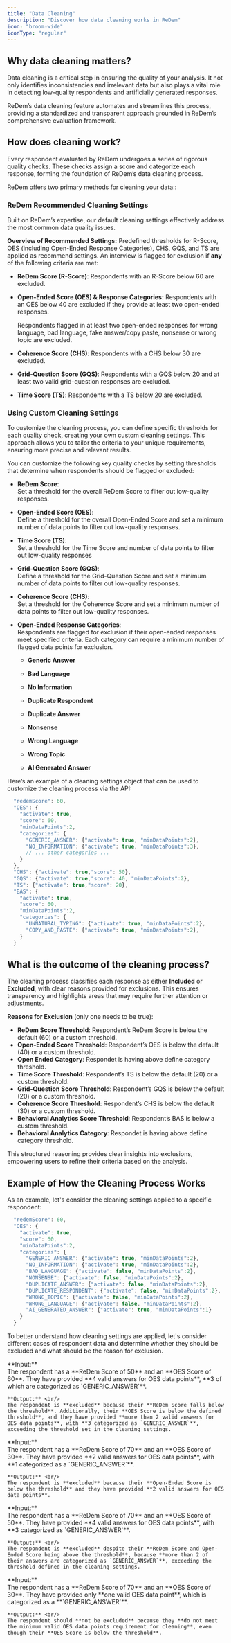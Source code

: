 ```yaml
---
title: "Data Cleaning"
description: "Discover how data cleaning works in ReDem"
icon: "broom-wide"
iconType: "regular"
---
```


## Why data cleaning matters?

Data cleaning is a critical step in ensuring the quality of your analysis. It not only identifies inconsistencies and irrelevant data but also plays a vital role in detecting low-quality respondents and artificially generated responses.

ReDem’s data cleaning feature automates and streamlines this process, providing a standardized and transparent approach grounded in ReDem’s comprehensive evaluation framework.

## How does cleaning work?

Every respondent evaluated by ReDem undergoes a series of rigorous quality checks. These checks assign a score and categorize each response, forming the foundation of ReDem’s data cleaning process.

ReDem offers two primary methods for cleaning your data::

### ReDem Recommended Cleaning Settings

Built on ReDem’s expertise, our default cleaning settings effectively address the most common data quality issues.

**Overview of Recommended Settings:**
Predefined thresholds for R-Score, OES (including Open-Ended Response Categories), CHS, GQS, and TS are applied as recommend settings. An interview is flagged for exclusion if **any** of the following criteria are met:

* **ReDem Score (R-Score)**: Respondents with an R-Score below 60 are excluded.

* **Open-Ended Score (OES) & Response Categories:**
  Respondents with an OES below 40 are excluded if they provide at least two open-ended responses.





  Respondents flagged in at least two open-ended responses for wrong language, bad language, fake answer/copy paste, nonsense or wrong topic are excluded.

* **Coherence Score (CHS)**: Respondents with a CHS below 30 are excluded.

* **Grid-Question Score (GQS)**: Respondents with a GQS below 20 and at least two valid grid-question responses are excluded.

* **Time Score (TS)**: Respondents with a TS below 20 are excluded.

### Using Custom Cleaning Settings

To customize the cleaning process, you can define specific thresholds for each quality check, creating your own custom cleaning settings. This approach allows you to tailor the criteria to your unique requirements, ensuring more precise and relevant results.

You can customize the following key quality checks by setting thresholds that determine when respondents should be flagged or excluded:

* **ReDem Score**: <br/>
Set a threshold for the overall ReDem Score to filter out low-quality responses.

* **Open-Ended Score (OES)**: <br/>
Define a threshold for the overall Open-Ended Score and set a minimum number of data points to filter out low-quality responses.

* **Time Score (TS)**: <br/>
Set a threshold for the Time Score and number of data points to filter out low-quality responses

* **Grid-Question Score (GQS)**:<br/>
Define a threshold for the Grid-Question Score and set a minimum number of data points to filter out low-quality responses.

* **Coherence Score (CHS)**:<br/>
Set a threshold for the Coherence Score and set a minimum number of data points to filter out low-quality responses.

* **Open-Ended Response Categories**:<br/>
Respondents are flagged for exclusion if their open-ended responses meet specified criteria. Each category can require a minimum number of flagged data points for exclusion.

  * **Generic Answer**

  * **Bad Language**

  * **No Information**

  * **Duplicate Respondent**

  * **Duplicate Answer**

  * **Nonsense**

  * **Wrong Language**

  * **Wrong Topic**

  * **AI Generated Answer**

Here’s an example of a cleaning settings object that can be used to customize the cleaning process via the API:

```javascript
  "redemScore": 60,
  "OES": {
    "activate": true,
    "score": 60,
    "minDataPoints":2,
    "categories": {
      "GENERIC_ANSWER": {"activate": true, "minDataPoints":2},
      "NO_INFORMATION": {"activate": true, "minDataPoints":3},
      // ... other categories ...
    }
  },
  "CHS": {"activate": true,"score": 50},
  "GQS": {"activate": true,"score": 40, "minDataPoints":2},
  "TS": {"activate": true,"score": 20},
  "BAS": {
    "activate": true,
    "score": 60, 
    "minDataPoints":2,
    "categories": {
      "UNNATURAL_TYPING": {"activate": true, "minDataPoints":2},
      "COPY_AND_PASTE": {"activate": true, "minDataPoints":2},
    }
  }
```

## What is the outcome of the cleaning process?

The cleaning process classifies each response as either **Included** or **Excluded**, with clear reasons provided for exclusions. This ensures transparency and highlights areas that may require further attention or adjustments.

**Reasons for Exclusion** (only one needs to be true):

- **ReDem Score Threshold**: Respondent’s ReDem Score is below the default (60) or a custom threshold.
- **Open-Ended Score Threshold**: Respondent’s OES is below the default (40) or a custom threshold.
- **Open Ended Category**: Respondet is having above define category threshold.
- **Time Score Threshold**: Respondent’s TS is below the default (20) or a custom threshold.
- **Grid-Question Score Threshold**: Respondent’s GQS is below the default (20) or a custom threshold.
- **Coherence Score Threshold**: Respondent’s CHS is below the default (30) or a custom threshold.
- **Behavioral Analytics Score Threshold**: Respondent’s BAS is below a custom threshold.
- **Behavioral Analytics Category**: Respondet is having above define category threshold.

This structured reasoning provides clear insights into exclusions, empowering users to refine their criteria based on the analysis.


## Example of How the Cleaning Process Works

As an example, let's consider the cleaning settings applied to a specific respondent:
```javascript
  "redemScore": 60,
  "OES": {
    "activate": true,
    "score": 60,
    "minDataPoints":2,
    "categories": {
      "GENERIC_ANSWER": {"activate": true, "minDataPoints":2},
      "NO_INFORMATION": {"activate": true, "minDataPoints":2},
      "BAD_LANGUAGE": {"activate": false, "minDataPoints":2},
      "NONSENSE": {"activate": false, "minDataPoints":2},
      "DUPLICATE_ANSWER": {"activate": false, "minDataPoints":2},
      "DUPLICATE_RESPONDENT": {"activate": false, "minDataPoints":2},
      "WRONG_TOPIC": {"activate": false, "minDataPoints":2},
      "WRONG_LANGUAGE": {"activate": false, "minDataPoints":2},
      "AI_GENERATED_ANSWER": {"activate": true, "minDataPoints":1}
    }
  }
```

To better understand how cleaning settings are applied, let's consider different cases of respondent data and determine whether they should be excluded and what should be the reason for exclusion.

<AccordionGroup>
  <Accordion title="Respondent with Low ReDem Score and Low OES Score">
    **Input:** <br/>
    The respondent has a **ReDem Score of 50** and an **OES Score of 60**. They have provided **4 valid answers for OES data points**, **3 of which are categorized as `GENERIC_ANSWER`**.

    **Output:** <br/>
    The respondent is **excluded** because their **ReDem Score falls below the threshold**. Additionally, their **OES Score is below the defined threshold**, and they have provided **more than 2 valid answers for OES data points**, with **3 categorized as `GENERIC_ANSWER`**, exceeding the threshold set in the cleaning settings. 
  </Accordion>

  <Accordion title="Respondent with Low OES Score">
    **Input:** <br/>
    The respondent has a **ReDem Score of 70** and an **OES Score of 30**. They have provided **2 valid answers for OES data points**, with **1 categorized as a `GENERIC_ANSWER`**.

    **Output:** <br/>
    The respondent is **excluded** because their **Open-Ended Score is below the threshold** and they have provided **2 valid answers for OES data points**.
  </Accordion>

  <Accordion title="Respondent with more `GENERIC_ANSWERS` than the threshold">
    **Input:** <br/>
    The respondent has a **ReDem Score of 70** and an **OES Score of 50**. They have provided **4 valid answers for OES data points**, with **3 categorized as `GENERIC_ANSWER`**.

    **Output:** <br/>
    The respondent is **excluded** despite their **ReDem Score and Open-Ended Score being above the threshold**, because **more than 2 of their answers are categorized as `GENERIC_ANSWER`**, exceeding the threshold defined in the cleaning settings.
  </Accordion>

  <Accordion title="Respondent who should not be excluded">
    **Input:** <br/>
    The respondent has a **ReDem Score of 70** and an **OES Score of 30**. They have provided only **one valid OES data point**, which is categorized as a **`GENERIC_ANSWER`**.

    **Output:** <br/>
    The respondent should **not be excluded** because they **do not meet the minimum valid OES data points requirement for cleaning**, even though their **OES Score is below the threshold**.
  </Accordion>
</AccordionGroup>







